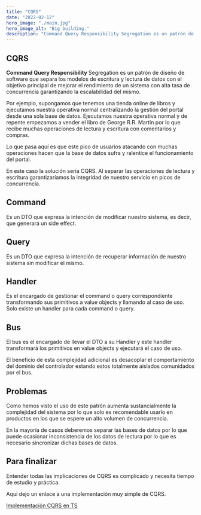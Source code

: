 ```yaml
---
title: "CQRS"
date: "2022-02-12"
hero_image: "./main.jpg"
hero_image_alt: "Big building."
description: "Command Query Responsibility Segregation es un patrón de diseño de software que separa los modelos de escritura y lectura de datos con el objetivo principal de mejorar el rendimiento de un sistema con alta tasa de concurrencia garantizando la escalabilidad del mismo."
---
```


## CQRS

**Command Query Responsibility** Segregation es un patrón de diseño de software que separa los modelos de escritura y lectura de datos con el objetivo principal de mejorar el rendimiento de un sistema con alta tasa de concurrencia garantizando la escalabilidad del mismo.

Por ejemplo, supongamos que tenemos una tienda online de libros y ejecutamos nuestra operativa normal centralizando la gestión del portal desde una sola base de datos. Ejecutamos nuestra operativa normal y de repente empezamos a vender el libro de George R.R. Martin por lo que recibe muchas operaciones de lectura y escritura con comentarios y compras.

Lo que pasa aquí es que este pico de usuarios atacando con muchas operaciones hacen que la base de datos sufra y ralentice el funcionamiento del portal.

En este caso la solución sería CQRS. Al separar las operaciones de lectura y escritura garantizaríamos la integridad de nuestro servicio en picos de concurrencia.

## Command

Es un DTO que expresa la intención de modificar nuestro sistema, es decir, que generará un side effect.

## Query

Es un DTO que expresa la intención de recuperar información de nuestro sistema sin modificar el mismo.

## Handler

Es el encargado de gestionar el command o query correspondiente transformando sus primitivos a value objects y llamando al caso de uso. Solo existe un handler para cada command o query.

## Bus

El bus es el encargado de llevar el DTO a su Handler y este handler transformará los primitivos en value objects y ejecutará el caso de uso.

El beneficio de esta complejidad adicional es desacoplar el comportamiento del dominio del controlador estando estos totalmente aislados comunidados por el bus.

## Problemas

Como hemos visto el uso de este patrón aumenta sustancialmente la complejidad del sistema por lo que solo es recomendable usarlo en productos en los que se espere un alto volumen de concurrencia.

En la mayoría de casos deberemos separar las bases de datos por lo que puede ocasionar inconsistencia de los datos de lectura por lo que es necesario sincronizar dichas bases de datos.

## Para finalizar

Entender todas las implicaciones de CQRS es complicado y necesita tiempo de estudio y práctica.

Aquí dejo un enlace a una implementación muy simple de CQRS.

[Implementación CQRS en TS](https://github.com/Pandacore/cqrs)
